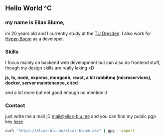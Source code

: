 ## <Colorize color="red"> Hello World </Colorize> <Inverted>^C</Inverted>

### my name is Elias Blume,
im 20 years old and I currently study at the [TU Dresden](https://tu-dresden.de/). I also work for [Hyper-Boom](https://www.hyper-boom.com/) as a  developer.

### Skills
I focus mainly on backend web development but can also do frontend stuff, though my design skills are really laking xD

**js, ts, node, express, mongodb, react, a bit rabbitmq (microservices), docker, server maintenance, ci/cd**

and a lot more but not good enough no mention it

### Contact

just write me a mail ;D [mail@elias-blu.me](mailto:mail@elias-blu.me) and
you can find my public pgp key [here](/elias-blume.asc)

```bash
curl "https://elias-blu.me/elias-blume.asc" | gpg --import
```




